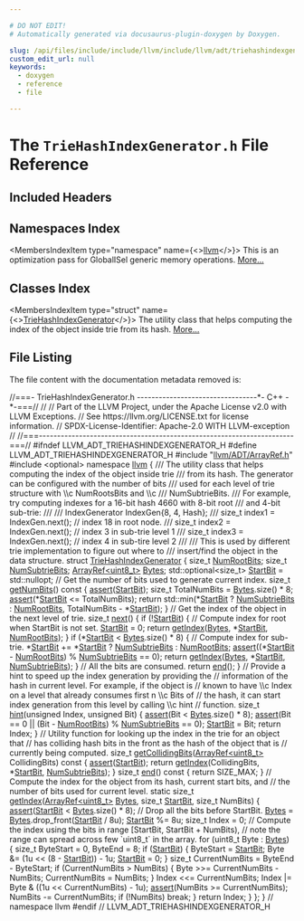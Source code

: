 ```yaml
---

# DO NOT EDIT!
# Automatically generated via docusaurus-plugin-doxygen by Doxygen.

slug: /api/files/include/include/llvm/include/llvm/adt/triehashindexgenerator-h
custom_edit_url: null
keywords:
  - doxygen
  - reference
  - file

---
```





# The `TrieHashIndexGenerator.h` File Reference

<DoxygenPage pluginConfig={pluginConfig}>



## Included Headers

<IncludesList>
<IncludesListItem
  filePath="llvm/ADT/ArrayRef.h"
  permalink="/docs/api/files/include/include/llvm/include/llvm/adt/arrayref-h"
  isLocal="true" />
<IncludesListItem
  filePath="optional"
  permalink=""
  isLocal="false" />
</IncludesList>

## Namespaces Index

<MembersIndex>

<MembersIndexItem
  type="namespace"
  name={<><a href="/docs/api/namespaces/llvm">llvm</a></>}>
This is an optimization pass for GlobalISel generic memory operations. <a href="/docs/api/namespaces/llvm/#details">More...</a>
</MembersIndexItem>

</MembersIndex>

## Classes Index

<MembersIndex>

<MembersIndexItem
  type="struct"
  name={<><a href="/docs/api/structs/llvm/triehashindexgenerator">TrieHashIndexGenerator</a></>}>
The utility class that helps computing the index of the object inside trie from its hash. <a href="/docs/api/structs/llvm/triehashindexgenerator/#details">More...</a>
</MembersIndexItem>

</MembersIndex>


## File Listing

The file content with the documentation metadata removed is:

<ProgramListing>

<Link id="l00001" /><CodeLine lineNumber="1"><Highlight kind="comment">//===- TrieHashIndexGenerator.h ---------------------------------&#42;- C++ -&#42;-===//</Highlight><Highlight kind="normal"></Highlight></CodeLine>
<Link id="l00002" /><CodeLine lineNumber="2"><Highlight kind="normal"></Highlight><Highlight kind="comment">//</Highlight><Highlight kind="normal"></Highlight></CodeLine>
<Link id="l00003" /><CodeLine lineNumber="3"><Highlight kind="normal"></Highlight><Highlight kind="comment">// Part of the LLVM Project, under the Apache License v2.0 with LLVM Exceptions.</Highlight><Highlight kind="normal"></Highlight></CodeLine>
<Link id="l00004" /><CodeLine lineNumber="4"><Highlight kind="normal"></Highlight><Highlight kind="comment">// See https://llvm.org/LICENSE.txt for license information.</Highlight><Highlight kind="normal"></Highlight></CodeLine>
<Link id="l00005" /><CodeLine lineNumber="5"><Highlight kind="normal"></Highlight><Highlight kind="comment">// SPDX-License-Identifier: Apache-2.0 WITH LLVM-exception</Highlight><Highlight kind="normal"></Highlight></CodeLine>
<Link id="l00006" /><CodeLine lineNumber="6"><Highlight kind="normal"></Highlight><Highlight kind="comment">//</Highlight><Highlight kind="normal"></Highlight></CodeLine>
<Link id="l00007" /><CodeLine lineNumber="7"><Highlight kind="normal"></Highlight><Highlight kind="comment">//===----------------------------------------------------------------------===//</Highlight><Highlight kind="normal"></Highlight></CodeLine>
<Link id="l00008" /><CodeLine lineNumber="8"><Highlight kind="normal"></Highlight></CodeLine>
<Link id="l00009" /><CodeLine lineNumber="9"><Highlight kind="normal"></Highlight><Highlight kind="preprocessor">#ifndef LLVM&#95;ADT&#95;TRIEHASHINDEXGENERATOR&#95;H</Highlight><Highlight kind="normal"></Highlight></CodeLine>
<Link id="l00010" /><CodeLine lineNumber="10"><Highlight kind="normal"></Highlight><Highlight kind="preprocessor">#define LLVM&#95;ADT&#95;TRIEHASHINDEXGENERATOR&#95;H</Highlight><Highlight kind="normal"></Highlight></CodeLine>
<Link id="l00011" /><CodeLine lineNumber="11"><Highlight kind="normal"></Highlight></CodeLine>
<Link id="l00012" /><CodeLine lineNumber="12"><Highlight kind="normal"></Highlight><Highlight kind="preprocessor">#include &quot;<a href="/docs/api/files/include/include/llvm/include/llvm/adt/arrayref-h">llvm/ADT/ArrayRef.h</a>&quot;</Highlight><Highlight kind="normal"></Highlight></CodeLine>
<Link id="l00013" /><CodeLine lineNumber="13"><Highlight kind="normal"></Highlight><Highlight kind="preprocessor">#include &lt;optional&gt;</Highlight><Highlight kind="normal"></Highlight></CodeLine>
<Link id="l00014" /><CodeLine lineNumber="14"><Highlight kind="normal"></Highlight></CodeLine>
<Link id="l00015" /><CodeLine lineNumber="15"><Highlight kind="normal"></Highlight><Highlight kind="keyword">namespace </Highlight><Highlight kind="normal"><a href="/docs/api/namespaces/llvm">llvm</a> &#123;</Highlight></CodeLine>
<Link id="l00016" /><CodeLine lineNumber="16"><Highlight kind="normal"></Highlight><Highlight kind="comment"></Highlight></CodeLine>
<Link id="l00017" /><CodeLine lineNumber="17"><Highlight kind="comment">/// The utility class that helps computing the index of the object inside trie</Highlight></CodeLine>
<Link id="l00018" /><CodeLine lineNumber="18"><Highlight kind="comment">/// from its hash. The generator can be configured with the number of bits</Highlight></CodeLine>
<Link id="l00019" /><CodeLine lineNumber="19"><Highlight kind="comment">/// used for each level of trie structure with \\c NumRootsBits and \\c</Highlight></CodeLine>
<Link id="l00020" /><CodeLine lineNumber="20"><Highlight kind="comment">/// NumSubtrieBits.</Highlight></CodeLine>
<Link id="l00021" /><CodeLine lineNumber="21"><Highlight kind="comment">/// For example, try computing indexes for a 16-bit hash 4660 with 8-bit root</Highlight></CodeLine>
<Link id="l00022" /><CodeLine lineNumber="22"><Highlight kind="comment">/// and 4-bit sub-trie:</Highlight></CodeLine>
<Link id="l00023" /><CodeLine lineNumber="23"><Highlight kind="comment">///</Highlight></CodeLine>
<Link id="l00024" /><CodeLine lineNumber="24"><Highlight kind="comment">///   IndexGenerator IndexGen&#123;8, 4, Hash&#125;;</Highlight></CodeLine>
<Link id="l00025" /><CodeLine lineNumber="25"><Highlight kind="comment">///   size&#95;t index1 = IndexGen.next(); // index 18 in root node.</Highlight></CodeLine>
<Link id="l00026" /><CodeLine lineNumber="26"><Highlight kind="comment">///   size&#95;t index2 = IndexGen.next(); // index 3 in sub-trie level 1</Highlight></CodeLine>
<Link id="l00027" /><CodeLine lineNumber="27"><Highlight kind="comment">///   size&#95;t index3 = IndexGen.next(); // index 4 in sub-tire level 2</Highlight></CodeLine>
<Link id="l00028" /><CodeLine lineNumber="28"><Highlight kind="comment">///</Highlight></CodeLine>
<Link id="l00029" /><CodeLine lineNumber="29"><Highlight kind="comment">/// This is used by different trie implementation to figure out where to</Highlight></CodeLine>
<Link id="l00030" /><CodeLine lineNumber="30"><Highlight kind="comment">/// insert/find the object in the data structure.</Highlight><Highlight kind="normal"></Highlight></CodeLine>
<Link id="l00031" /><CodeLine lineNumber="31" lineLink="/docs/api/structs/llvm/triehashindexgenerator"><Highlight kind="normal"></Highlight><Highlight kind="keyword">struct </Highlight><Highlight kind="normal"><a href="/docs/api/structs/llvm/triehashindexgenerator">TrieHashIndexGenerator</a> &#123;</Highlight></CodeLine>
<Link id="l00032" /><CodeLine lineNumber="32" lineLink="/docs/api/structs/llvm/triehashindexgenerator/#a2b3d7e12e65589a81b29a0fbeb5476c2"><Highlight kind="normal">  </Highlight><Highlight kind="keywordtype">size&#95;t</Highlight><Highlight kind="normal"> <a href="/docs/api/structs/llvm/triehashindexgenerator/#a2b3d7e12e65589a81b29a0fbeb5476c2">NumRootBits</a>;</Highlight></CodeLine>
<Link id="l00033" /><CodeLine lineNumber="33" lineLink="/docs/api/structs/llvm/triehashindexgenerator/#a6412103a68c90fd47ce68c9494674119"><Highlight kind="normal">  </Highlight><Highlight kind="keywordtype">size&#95;t</Highlight><Highlight kind="normal"> <a href="/docs/api/structs/llvm/triehashindexgenerator/#a6412103a68c90fd47ce68c9494674119">NumSubtrieBits</a>;</Highlight></CodeLine>
<Link id="l00034" /><CodeLine lineNumber="34" lineLink="/docs/api/structs/llvm/triehashindexgenerator/#a33664850672b797f3da588b9c02d1a80"><Highlight kind="normal">  <a href="/docs/api/classes/llvm/arrayref">ArrayRef&lt;uint8&#95;t&gt;</a> <a href="/docs/api/structs/llvm/triehashindexgenerator/#a33664850672b797f3da588b9c02d1a80">Bytes</a>;</Highlight></CodeLine>
<Link id="l00035" /><CodeLine lineNumber="35" lineLink="/docs/api/structs/llvm/triehashindexgenerator/#a1ccc1711881e6ab8fd991061d0904dd8"><Highlight kind="normal">  std::optional&lt;size&#95;t&gt; <a href="/docs/api/structs/llvm/triehashindexgenerator/#a1ccc1711881e6ab8fd991061d0904dd8">StartBit</a> = std::nullopt;</Highlight></CodeLine>
<Link id="l00036" /><CodeLine lineNumber="36"><Highlight kind="normal"></Highlight></CodeLine>
<Link id="l00037" /><CodeLine lineNumber="37"><Highlight kind="normal">  </Highlight><Highlight kind="comment">// Get the number of bits used to generate current index.</Highlight><Highlight kind="normal"></Highlight></CodeLine>
<Link id="l00038" /><CodeLine lineNumber="38" lineLink="/docs/api/structs/llvm/triehashindexgenerator/#a5bd33f30c29b0e7770a7236748e39f51"><Highlight kind="normal">  </Highlight><Highlight kind="keywordtype">size&#95;t</Highlight><Highlight kind="normal"> <a href="/docs/api/structs/llvm/triehashindexgenerator/#a5bd33f30c29b0e7770a7236748e39f51">getNumBits</a>()</Highlight><Highlight kind="keyword"> const </Highlight><Highlight kind="normal">&#123;</Highlight></CodeLine>
<Link id="l00039" /><CodeLine lineNumber="39"><Highlight kind="normal">    <a href="/docs/api/files/lib/lib/target/lib/target/amdgpu/silowercontrolflow-cpp/#a4868c5d81c5ccc98c47aeab6244346a0">assert</a>(<a href="/docs/api/structs/llvm/triehashindexgenerator/#a1ccc1711881e6ab8fd991061d0904dd8">StartBit</a>);</Highlight></CodeLine>
<Link id="l00040" /><CodeLine lineNumber="40"><Highlight kind="normal">    </Highlight><Highlight kind="keywordtype">size&#95;t</Highlight><Highlight kind="normal"> TotalNumBits = <a href="/docs/api/structs/llvm/triehashindexgenerator/#a33664850672b797f3da588b9c02d1a80">Bytes</a>.size() &#42; 8;</Highlight></CodeLine>
<Link id="l00041" /><CodeLine lineNumber="41"><Highlight kind="normal">    <a href="/docs/api/files/lib/lib/target/lib/target/amdgpu/silowercontrolflow-cpp/#a4868c5d81c5ccc98c47aeab6244346a0">assert</a>(&#42;<a href="/docs/api/structs/llvm/triehashindexgenerator/#a1ccc1711881e6ab8fd991061d0904dd8">StartBit</a> &lt;= TotalNumBits);</Highlight></CodeLine>
<Link id="l00042" /><CodeLine lineNumber="42"><Highlight kind="normal">    </Highlight><Highlight kind="keywordflow">return</Highlight><Highlight kind="normal"> std::min(&#42;<a href="/docs/api/structs/llvm/triehashindexgenerator/#a1ccc1711881e6ab8fd991061d0904dd8">StartBit</a> ? <a href="/docs/api/structs/llvm/triehashindexgenerator/#a6412103a68c90fd47ce68c9494674119">NumSubtrieBits</a> : <a href="/docs/api/structs/llvm/triehashindexgenerator/#a2b3d7e12e65589a81b29a0fbeb5476c2">NumRootBits</a>,</Highlight></CodeLine>
<Link id="l00043" /><CodeLine lineNumber="43"><Highlight kind="normal">                    TotalNumBits - &#42;<a href="/docs/api/structs/llvm/triehashindexgenerator/#a1ccc1711881e6ab8fd991061d0904dd8">StartBit</a>);</Highlight></CodeLine>
<Link id="l00044" /><CodeLine lineNumber="44"><Highlight kind="normal">  &#125;</Highlight></CodeLine>
<Link id="l00045" /><CodeLine lineNumber="45"><Highlight kind="normal"></Highlight></CodeLine>
<Link id="l00046" /><CodeLine lineNumber="46"><Highlight kind="normal">  </Highlight><Highlight kind="comment">// Get the index of the object in the next level of trie.</Highlight><Highlight kind="normal"></Highlight></CodeLine>
<Link id="l00047" /><CodeLine lineNumber="47" lineLink="/docs/api/structs/llvm/triehashindexgenerator/#addddf0cf44f031951d26ef1f6498d7de"><Highlight kind="normal">  </Highlight><Highlight kind="keywordtype">size&#95;t</Highlight><Highlight kind="normal"> <a href="/docs/api/structs/llvm/triehashindexgenerator/#addddf0cf44f031951d26ef1f6498d7de">next</a>() &#123;</Highlight></CodeLine>
<Link id="l00048" /><CodeLine lineNumber="48"><Highlight kind="normal">    </Highlight><Highlight kind="keywordflow">if</Highlight><Highlight kind="normal"> (!<a href="/docs/api/structs/llvm/triehashindexgenerator/#a1ccc1711881e6ab8fd991061d0904dd8">StartBit</a>) &#123;</Highlight></CodeLine>
<Link id="l00049" /><CodeLine lineNumber="49"><Highlight kind="normal">      </Highlight><Highlight kind="comment">// Compute index for root when StartBit is not set.</Highlight><Highlight kind="normal"></Highlight></CodeLine>
<Link id="l00050" /><CodeLine lineNumber="50"><Highlight kind="normal">      <a href="/docs/api/structs/llvm/triehashindexgenerator/#a1ccc1711881e6ab8fd991061d0904dd8">StartBit</a> = 0;</Highlight></CodeLine>
<Link id="l00051" /><CodeLine lineNumber="51"><Highlight kind="normal">      </Highlight><Highlight kind="keywordflow">return</Highlight><Highlight kind="normal"> <a href="/docs/api/structs/llvm/triehashindexgenerator/#ae1ebaccf6864d268e8d92fe6346516e3">getIndex</a>(<a href="/docs/api/structs/llvm/triehashindexgenerator/#a33664850672b797f3da588b9c02d1a80">Bytes</a>, &#42;<a href="/docs/api/structs/llvm/triehashindexgenerator/#a1ccc1711881e6ab8fd991061d0904dd8">StartBit</a>, <a href="/docs/api/structs/llvm/triehashindexgenerator/#a2b3d7e12e65589a81b29a0fbeb5476c2">NumRootBits</a>);</Highlight></CodeLine>
<Link id="l00052" /><CodeLine lineNumber="52"><Highlight kind="normal">    &#125;</Highlight></CodeLine>
<Link id="l00053" /><CodeLine lineNumber="53"><Highlight kind="normal">    </Highlight><Highlight kind="keywordflow">if</Highlight><Highlight kind="normal"> (&#42;<a href="/docs/api/structs/llvm/triehashindexgenerator/#a1ccc1711881e6ab8fd991061d0904dd8">StartBit</a> &lt; <a href="/docs/api/structs/llvm/triehashindexgenerator/#a33664850672b797f3da588b9c02d1a80">Bytes</a>.size() &#42; 8) &#123;</Highlight></CodeLine>
<Link id="l00054" /><CodeLine lineNumber="54"><Highlight kind="normal">      </Highlight><Highlight kind="comment">// Compute index for sub-trie.</Highlight><Highlight kind="normal"></Highlight></CodeLine>
<Link id="l00055" /><CodeLine lineNumber="55"><Highlight kind="normal">      &#42;<a href="/docs/api/structs/llvm/triehashindexgenerator/#a1ccc1711881e6ab8fd991061d0904dd8">StartBit</a> += &#42;<a href="/docs/api/structs/llvm/triehashindexgenerator/#a1ccc1711881e6ab8fd991061d0904dd8">StartBit</a> ? <a href="/docs/api/structs/llvm/triehashindexgenerator/#a6412103a68c90fd47ce68c9494674119">NumSubtrieBits</a> : <a href="/docs/api/structs/llvm/triehashindexgenerator/#a2b3d7e12e65589a81b29a0fbeb5476c2">NumRootBits</a>;</Highlight></CodeLine>
<Link id="l00056" /><CodeLine lineNumber="56"><Highlight kind="normal">      <a href="/docs/api/files/lib/lib/target/lib/target/amdgpu/silowercontrolflow-cpp/#a4868c5d81c5ccc98c47aeab6244346a0">assert</a>((&#42;<a href="/docs/api/structs/llvm/triehashindexgenerator/#a1ccc1711881e6ab8fd991061d0904dd8">StartBit</a> - <a href="/docs/api/structs/llvm/triehashindexgenerator/#a2b3d7e12e65589a81b29a0fbeb5476c2">NumRootBits</a>) % <a href="/docs/api/structs/llvm/triehashindexgenerator/#a6412103a68c90fd47ce68c9494674119">NumSubtrieBits</a> == 0);</Highlight></CodeLine>
<Link id="l00057" /><CodeLine lineNumber="57"><Highlight kind="normal">      </Highlight><Highlight kind="keywordflow">return</Highlight><Highlight kind="normal"> <a href="/docs/api/structs/llvm/triehashindexgenerator/#ae1ebaccf6864d268e8d92fe6346516e3">getIndex</a>(<a href="/docs/api/structs/llvm/triehashindexgenerator/#a33664850672b797f3da588b9c02d1a80">Bytes</a>, &#42;<a href="/docs/api/structs/llvm/triehashindexgenerator/#a1ccc1711881e6ab8fd991061d0904dd8">StartBit</a>, <a href="/docs/api/structs/llvm/triehashindexgenerator/#a6412103a68c90fd47ce68c9494674119">NumSubtrieBits</a>);</Highlight></CodeLine>
<Link id="l00058" /><CodeLine lineNumber="58"><Highlight kind="normal">    &#125;</Highlight></CodeLine>
<Link id="l00059" /><CodeLine lineNumber="59"><Highlight kind="normal">    </Highlight><Highlight kind="comment">// All the bits are consumed.</Highlight><Highlight kind="normal"></Highlight></CodeLine>
<Link id="l00060" /><CodeLine lineNumber="60"><Highlight kind="normal">    </Highlight><Highlight kind="keywordflow">return</Highlight><Highlight kind="normal"> <a href="/docs/api/structs/llvm/triehashindexgenerator/#aa71aa120340de3173855fc9c19869e81">end</a>();</Highlight></CodeLine>
<Link id="l00061" /><CodeLine lineNumber="61"><Highlight kind="normal">  &#125;</Highlight></CodeLine>
<Link id="l00062" /><CodeLine lineNumber="62"><Highlight kind="normal"></Highlight></CodeLine>
<Link id="l00063" /><CodeLine lineNumber="63"><Highlight kind="normal">  </Highlight><Highlight kind="comment">// Provide a hint to speed up the index generation by providing the</Highlight><Highlight kind="normal"></Highlight></CodeLine>
<Link id="l00064" /><CodeLine lineNumber="64"><Highlight kind="normal">  </Highlight><Highlight kind="comment">// information of the hash in current level. For example, if the object is</Highlight><Highlight kind="normal"></Highlight></CodeLine>
<Link id="l00065" /><CodeLine lineNumber="65"><Highlight kind="normal">  </Highlight><Highlight kind="comment">// known to have \\c Index on a level that already consumes first n \\c Bits of</Highlight><Highlight kind="normal"></Highlight></CodeLine>
<Link id="l00066" /><CodeLine lineNumber="66"><Highlight kind="normal">  </Highlight><Highlight kind="comment">// the hash, it can start index generation from this level by calling \\c hint</Highlight><Highlight kind="normal"></Highlight></CodeLine>
<Link id="l00067" /><CodeLine lineNumber="67"><Highlight kind="normal">  </Highlight><Highlight kind="comment">// function.</Highlight><Highlight kind="normal"></Highlight></CodeLine>
<Link id="l00068" /><CodeLine lineNumber="68" lineLink="/docs/api/structs/llvm/triehashindexgenerator/#afbc9c1828c3ba51438a1fd2d14a52a2b"><Highlight kind="normal">  </Highlight><Highlight kind="keywordtype">size&#95;t</Highlight><Highlight kind="normal"> <a href="/docs/api/structs/llvm/triehashindexgenerator/#afbc9c1828c3ba51438a1fd2d14a52a2b">hint</a>(</Highlight><Highlight kind="keywordtype">unsigned</Highlight><Highlight kind="normal"> Index, </Highlight><Highlight kind="keywordtype">unsigned</Highlight><Highlight kind="normal"> Bit) &#123;</Highlight></CodeLine>
<Link id="l00069" /><CodeLine lineNumber="69"><Highlight kind="normal">    <a href="/docs/api/files/lib/lib/target/lib/target/amdgpu/silowercontrolflow-cpp/#a4868c5d81c5ccc98c47aeab6244346a0">assert</a>(Bit &lt; <a href="/docs/api/structs/llvm/triehashindexgenerator/#a33664850672b797f3da588b9c02d1a80">Bytes</a>.size() &#42; 8);</Highlight></CodeLine>
<Link id="l00070" /><CodeLine lineNumber="70"><Highlight kind="normal">    <a href="/docs/api/files/lib/lib/target/lib/target/amdgpu/silowercontrolflow-cpp/#a4868c5d81c5ccc98c47aeab6244346a0">assert</a>(Bit == 0 || (Bit - <a href="/docs/api/structs/llvm/triehashindexgenerator/#a2b3d7e12e65589a81b29a0fbeb5476c2">NumRootBits</a>) % <a href="/docs/api/structs/llvm/triehashindexgenerator/#a6412103a68c90fd47ce68c9494674119">NumSubtrieBits</a> == 0);</Highlight></CodeLine>
<Link id="l00071" /><CodeLine lineNumber="71"><Highlight kind="normal">    <a href="/docs/api/structs/llvm/triehashindexgenerator/#a1ccc1711881e6ab8fd991061d0904dd8">StartBit</a> = Bit;</Highlight></CodeLine>
<Link id="l00072" /><CodeLine lineNumber="72"><Highlight kind="normal">    </Highlight><Highlight kind="keywordflow">return</Highlight><Highlight kind="normal"> Index;</Highlight></CodeLine>
<Link id="l00073" /><CodeLine lineNumber="73"><Highlight kind="normal">  &#125;</Highlight></CodeLine>
<Link id="l00074" /><CodeLine lineNumber="74"><Highlight kind="normal"></Highlight></CodeLine>
<Link id="l00075" /><CodeLine lineNumber="75"><Highlight kind="normal">  </Highlight><Highlight kind="comment">// Utility function for looking up the index in the trie for an object that</Highlight><Highlight kind="normal"></Highlight></CodeLine>
<Link id="l00076" /><CodeLine lineNumber="76"><Highlight kind="normal">  </Highlight><Highlight kind="comment">// has colliding hash bits in the front as the hash of the object that is</Highlight><Highlight kind="normal"></Highlight></CodeLine>
<Link id="l00077" /><CodeLine lineNumber="77"><Highlight kind="normal">  </Highlight><Highlight kind="comment">// currently being computed.</Highlight><Highlight kind="normal"></Highlight></CodeLine>
<Link id="l00078" /><CodeLine lineNumber="78" lineLink="/docs/api/structs/llvm/triehashindexgenerator/#aa243b9e79e08ba0917b9033159b957aa"><Highlight kind="normal">  </Highlight><Highlight kind="keywordtype">size&#95;t</Highlight><Highlight kind="normal"> <a href="/docs/api/structs/llvm/triehashindexgenerator/#aa243b9e79e08ba0917b9033159b957aa">getCollidingBits</a>(<a href="/docs/api/classes/llvm/arrayref">ArrayRef&lt;uint8&#95;t&gt;</a> CollidingBits)</Highlight><Highlight kind="keyword"> const </Highlight><Highlight kind="normal">&#123;</Highlight></CodeLine>
<Link id="l00079" /><CodeLine lineNumber="79"><Highlight kind="normal">    <a href="/docs/api/files/lib/lib/target/lib/target/amdgpu/silowercontrolflow-cpp/#a4868c5d81c5ccc98c47aeab6244346a0">assert</a>(<a href="/docs/api/structs/llvm/triehashindexgenerator/#a1ccc1711881e6ab8fd991061d0904dd8">StartBit</a>);</Highlight></CodeLine>
<Link id="l00080" /><CodeLine lineNumber="80"><Highlight kind="normal">    </Highlight><Highlight kind="keywordflow">return</Highlight><Highlight kind="normal"> <a href="/docs/api/structs/llvm/triehashindexgenerator/#ae1ebaccf6864d268e8d92fe6346516e3">getIndex</a>(CollidingBits, &#42;<a href="/docs/api/structs/llvm/triehashindexgenerator/#a1ccc1711881e6ab8fd991061d0904dd8">StartBit</a>, <a href="/docs/api/structs/llvm/triehashindexgenerator/#a6412103a68c90fd47ce68c9494674119">NumSubtrieBits</a>);</Highlight></CodeLine>
<Link id="l00081" /><CodeLine lineNumber="81"><Highlight kind="normal">  &#125;</Highlight></CodeLine>
<Link id="l00082" /><CodeLine lineNumber="82"><Highlight kind="normal"></Highlight></CodeLine>
<Link id="l00083" /><CodeLine lineNumber="83" lineLink="/docs/api/structs/llvm/triehashindexgenerator/#aa71aa120340de3173855fc9c19869e81"><Highlight kind="normal">  </Highlight><Highlight kind="keywordtype">size&#95;t</Highlight><Highlight kind="normal"> <a href="/docs/api/structs/llvm/triehashindexgenerator/#aa71aa120340de3173855fc9c19869e81">end</a>()</Highlight><Highlight kind="keyword"> const </Highlight><Highlight kind="normal">&#123; </Highlight><Highlight kind="keywordflow">return</Highlight><Highlight kind="normal"> SIZE&#95;MAX; &#125;</Highlight></CodeLine>
<Link id="l00084" /><CodeLine lineNumber="84"><Highlight kind="normal"></Highlight></CodeLine>
<Link id="l00085" /><CodeLine lineNumber="85"><Highlight kind="normal">  </Highlight><Highlight kind="comment">// Compute the index for the object from its hash, current start bits, and</Highlight><Highlight kind="normal"></Highlight></CodeLine>
<Link id="l00086" /><CodeLine lineNumber="86"><Highlight kind="normal">  </Highlight><Highlight kind="comment">// the number of bits used for current level.</Highlight><Highlight kind="normal"></Highlight></CodeLine>
<Link id="l00087" /><CodeLine lineNumber="87" lineLink="/docs/api/structs/llvm/triehashindexgenerator/#ae1ebaccf6864d268e8d92fe6346516e3"><Highlight kind="normal">  </Highlight><Highlight kind="keyword">static</Highlight><Highlight kind="normal"> </Highlight><Highlight kind="keywordtype">size&#95;t</Highlight><Highlight kind="normal"> <a href="/docs/api/structs/llvm/triehashindexgenerator/#ae1ebaccf6864d268e8d92fe6346516e3">getIndex</a>(<a href="/docs/api/classes/llvm/arrayref">ArrayRef&lt;uint8&#95;t&gt;</a> <a href="/docs/api/structs/llvm/triehashindexgenerator/#a33664850672b797f3da588b9c02d1a80">Bytes</a>, </Highlight><Highlight kind="keywordtype">size&#95;t</Highlight><Highlight kind="normal"> <a href="/docs/api/structs/llvm/triehashindexgenerator/#a1ccc1711881e6ab8fd991061d0904dd8">StartBit</a>,</Highlight></CodeLine>
<Link id="l00088" /><CodeLine lineNumber="88"><Highlight kind="normal">                         </Highlight><Highlight kind="keywordtype">size&#95;t</Highlight><Highlight kind="normal"> NumBits) &#123;</Highlight></CodeLine>
<Link id="l00089" /><CodeLine lineNumber="89"><Highlight kind="normal">    <a href="/docs/api/files/lib/lib/target/lib/target/amdgpu/silowercontrolflow-cpp/#a4868c5d81c5ccc98c47aeab6244346a0">assert</a>(<a href="/docs/api/structs/llvm/triehashindexgenerator/#a1ccc1711881e6ab8fd991061d0904dd8">StartBit</a> &lt; <a href="/docs/api/structs/llvm/triehashindexgenerator/#a33664850672b797f3da588b9c02d1a80">Bytes</a>.size() &#42; 8);</Highlight></CodeLine>
<Link id="l00090" /><CodeLine lineNumber="90"><Highlight kind="normal">    </Highlight><Highlight kind="comment">// Drop all the bits before StartBit.</Highlight><Highlight kind="normal"></Highlight></CodeLine>
<Link id="l00091" /><CodeLine lineNumber="91"><Highlight kind="normal">    <a href="/docs/api/structs/llvm/triehashindexgenerator/#a33664850672b797f3da588b9c02d1a80">Bytes</a> = <a href="/docs/api/structs/llvm/triehashindexgenerator/#a33664850672b797f3da588b9c02d1a80">Bytes</a>.drop&#95;front(<a href="/docs/api/structs/llvm/triehashindexgenerator/#a1ccc1711881e6ab8fd991061d0904dd8">StartBit</a> / 8u);</Highlight></CodeLine>
<Link id="l00092" /><CodeLine lineNumber="92"><Highlight kind="normal">    <a href="/docs/api/structs/llvm/triehashindexgenerator/#a1ccc1711881e6ab8fd991061d0904dd8">StartBit</a> %= 8u;</Highlight></CodeLine>
<Link id="l00093" /><CodeLine lineNumber="93"><Highlight kind="normal">    </Highlight><Highlight kind="keywordtype">size&#95;t</Highlight><Highlight kind="normal"> Index = 0;</Highlight></CodeLine>
<Link id="l00094" /><CodeLine lineNumber="94"><Highlight kind="normal">    </Highlight><Highlight kind="comment">// Compute the index using the bits in range &#91;StartBit, StartBit + NumBits),</Highlight><Highlight kind="normal"></Highlight></CodeLine>
<Link id="l00095" /><CodeLine lineNumber="95"><Highlight kind="normal">    </Highlight><Highlight kind="comment">// note the range can spread across few &#96;uint8&#95;t&#96; in the array.</Highlight><Highlight kind="normal"></Highlight></CodeLine>
<Link id="l00096" /><CodeLine lineNumber="96"><Highlight kind="normal">    </Highlight><Highlight kind="keywordflow">for</Highlight><Highlight kind="normal"> (uint8&#95;t Byte : <a href="/docs/api/structs/llvm/triehashindexgenerator/#a33664850672b797f3da588b9c02d1a80">Bytes</a>) &#123;</Highlight></CodeLine>
<Link id="l00097" /><CodeLine lineNumber="97"><Highlight kind="normal">      </Highlight><Highlight kind="keywordtype">size&#95;t</Highlight><Highlight kind="normal"> ByteStart = 0, ByteEnd = 8;</Highlight></CodeLine>
<Link id="l00098" /><CodeLine lineNumber="98"><Highlight kind="normal">      </Highlight><Highlight kind="keywordflow">if</Highlight><Highlight kind="normal"> (<a href="/docs/api/structs/llvm/triehashindexgenerator/#a1ccc1711881e6ab8fd991061d0904dd8">StartBit</a>) &#123;</Highlight></CodeLine>
<Link id="l00099" /><CodeLine lineNumber="99"><Highlight kind="normal">        ByteStart = <a href="/docs/api/structs/llvm/triehashindexgenerator/#a1ccc1711881e6ab8fd991061d0904dd8">StartBit</a>;</Highlight></CodeLine>
<Link id="l00100" /><CodeLine lineNumber="100"><Highlight kind="normal">        Byte &amp;= (1u &lt;&lt; (8 - <a href="/docs/api/structs/llvm/triehashindexgenerator/#a1ccc1711881e6ab8fd991061d0904dd8">StartBit</a>)) - 1u;</Highlight></CodeLine>
<Link id="l00101" /><CodeLine lineNumber="101"><Highlight kind="normal">        <a href="/docs/api/structs/llvm/triehashindexgenerator/#a1ccc1711881e6ab8fd991061d0904dd8">StartBit</a> = 0;</Highlight></CodeLine>
<Link id="l00102" /><CodeLine lineNumber="102"><Highlight kind="normal">      &#125;</Highlight></CodeLine>
<Link id="l00103" /><CodeLine lineNumber="103"><Highlight kind="normal">      </Highlight><Highlight kind="keywordtype">size&#95;t</Highlight><Highlight kind="normal"> CurrentNumBits = ByteEnd - ByteStart;</Highlight></CodeLine>
<Link id="l00104" /><CodeLine lineNumber="104"><Highlight kind="normal">      </Highlight><Highlight kind="keywordflow">if</Highlight><Highlight kind="normal"> (CurrentNumBits &gt; NumBits) &#123;</Highlight></CodeLine>
<Link id="l00105" /><CodeLine lineNumber="105"><Highlight kind="normal">        Byte &gt;&gt;= CurrentNumBits - NumBits;</Highlight></CodeLine>
<Link id="l00106" /><CodeLine lineNumber="106"><Highlight kind="normal">        CurrentNumBits = NumBits;</Highlight></CodeLine>
<Link id="l00107" /><CodeLine lineNumber="107"><Highlight kind="normal">      &#125;</Highlight></CodeLine>
<Link id="l00108" /><CodeLine lineNumber="108"><Highlight kind="normal">      Index &lt;&lt;= CurrentNumBits;</Highlight></CodeLine>
<Link id="l00109" /><CodeLine lineNumber="109"><Highlight kind="normal">      Index |= Byte &amp; ((1u &lt;&lt; CurrentNumBits) - 1u);</Highlight></CodeLine>
<Link id="l00110" /><CodeLine lineNumber="110"><Highlight kind="normal"></Highlight></CodeLine>
<Link id="l00111" /><CodeLine lineNumber="111"><Highlight kind="normal">      <a href="/docs/api/files/lib/lib/target/lib/target/amdgpu/silowercontrolflow-cpp/#a4868c5d81c5ccc98c47aeab6244346a0">assert</a>(NumBits &gt;= CurrentNumBits);</Highlight></CodeLine>
<Link id="l00112" /><CodeLine lineNumber="112"><Highlight kind="normal">      NumBits -= CurrentNumBits;</Highlight></CodeLine>
<Link id="l00113" /><CodeLine lineNumber="113"><Highlight kind="normal">      </Highlight><Highlight kind="keywordflow">if</Highlight><Highlight kind="normal"> (!NumBits)</Highlight></CodeLine>
<Link id="l00114" /><CodeLine lineNumber="114"><Highlight kind="normal">        </Highlight><Highlight kind="keywordflow">break</Highlight><Highlight kind="normal">;</Highlight></CodeLine>
<Link id="l00115" /><CodeLine lineNumber="115"><Highlight kind="normal">    &#125;</Highlight></CodeLine>
<Link id="l00116" /><CodeLine lineNumber="116"><Highlight kind="normal">    </Highlight><Highlight kind="keywordflow">return</Highlight><Highlight kind="normal"> Index;</Highlight></CodeLine>
<Link id="l00117" /><CodeLine lineNumber="117"><Highlight kind="normal">  &#125;</Highlight></CodeLine>
<Link id="l00118" /><CodeLine lineNumber="118"><Highlight kind="normal">&#125;;</Highlight></CodeLine>
<Link id="l00119" /><CodeLine lineNumber="119"><Highlight kind="normal"></Highlight></CodeLine>
<Link id="l00120" /><CodeLine lineNumber="120"><Highlight kind="normal">&#125; </Highlight><Highlight kind="comment">// namespace llvm</Highlight><Highlight kind="normal"></Highlight></CodeLine>
<Link id="l00121" /><CodeLine lineNumber="121"><Highlight kind="normal"></Highlight></CodeLine>
<Link id="l00122" /><CodeLine lineNumber="122"><Highlight kind="normal"></Highlight><Highlight kind="preprocessor">#endif </Highlight><Highlight kind="comment">// LLVM&#95;ADT&#95;TRIEHASHINDEXGENERATOR&#95;H</Highlight><Highlight kind="normal"></Highlight></CodeLine>

</ProgramListing>

</DoxygenPage>
